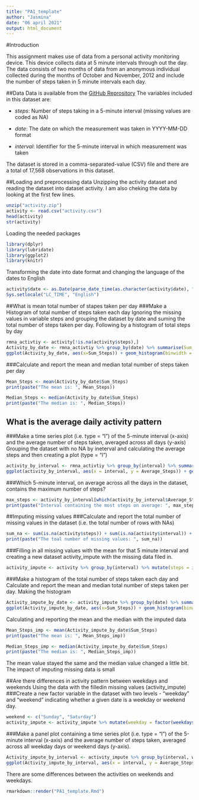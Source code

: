 ```yaml
---
title: "PA1_template"
author: "Jasmina"
date: "06 april 2021"
output: html_document
---
```


#Introduction

This assignment makes use of data from a personal activity monitoring device. This device collects data at 5 minute intervals through out the day. The data consists of two months of data from an anonymous individual collected during the months of October and November, 2012 and include the number of steps taken in 5 minute intervals each day.

##Data
Data is available from the [GitHub Reprository](https://github.com/rdpeng/RepData_PeerAssessment1)
The variables included in this dataset are:

- *steps*: Number of steps taking in a 5-minute interval (missing values are coded as NA)

- *date*: The date on which the measurement was taken in YYYY-MM-DD format

- *interval*: Identifier for the 5-minute interval in which measurement was taken

The dataset is stored in a comma-separated-value (CSV) file and there are a total of 17,568 observations in this dataset.

##Loading and preprocessing data
Unzipping the activity dataset and reading the dataset into dataset activity. I am also cheking the data by looking at the first few lines.
```r
unzip("activity.zip")
activity <- read.csv("activity.csv")
head(activity)
str(activity)
```

Loading the needed packages
```r
library(dplyr)
library(lubridate)
library(ggplot2)
library(knitr)
```

Transforming the date into date format and changing the language of the dates to English
```r
activity$date <- as.Date(parse_date_time(as.character(activity$date), "ymd"))
Sys.setlocale("LC_TIME", "English")
```

##What is mean total number of stapes taken per day
###Make a Histogram of total number of steps taken each day
Ignoring the missing values in variable steps and grouping the dataset by date and suming the total number of steps taken per day. Following by a histogram of total steps by day
```r
rmna_activtiy <- activity[!is.na(activity$steps),]
Activity_by_date <- rmna_activtiy %>% group_by(date) %>% summarise(Sum_Steps = sum(steps))
ggplot(Activity_by_date, aes(x=Sum_Steps)) + geom_histogram(binwidth = 1000, boundary=0, fill="white", colour = "black") + ggtitle("Histogram of Total steps by day") + xlab("Total daily steps") + ylab("Frequency")
```

###Calculate and report the mean and median total number of steps taken per day
```r
Mean_Steps <- mean(Activity_by_date$Sum_Steps)
print(paste("The mean is: ", Mean_Steps))

Median_Steps <- median(Activity_by_date$Sum_Steps)
print(paste("The median is: ", Median_Steps))
```

## What is the average daily activity pattern
###Make a time series plot (i.e. type = "l") of the 5-minute interval (x-axis) and the average number of steps taken, averaged across all days (y-axis)
Grouping the dataset with no NA by ineterval and calculating the average steps and then creating a plot (type = "l")
```r
activity_by_interval <- rmna_activtiy %>% group_by(interval) %>% summarise(Average_Steps = mean(steps))
ggplot(activity_by_interval, aes(x = interval, y = Average_Steps)) + geom_line() + ggtitle("Average daily activity pattern") + xlab("5 min interval") + ylab("Average number of steps")
```

###Which 5-minute interval, on average across all the days in the dataset, contains the maximum number of steps?

```r
max_steps <- activity_by_interval[which(activity_by_interval$Average_Steps == max(activity_by_interval$Average_Steps)), 1]  
print(paste("Interval containing the most steps on average: ", max_steps))
```

##Imputing missing values
###Calculate and report the total number of missing values in the dataset (i.e. the total number of rows with NAs)

```r
sum_na <- sum(is.na(activity$steps)) + sum(is.na(activity$interval)) + sum(is.na(activity$date))
print(paste("The toal number of missing values: ", sum_na))
```

###Filling in all missing values with the mean for that 5 minute interval and creating a new dataset activity_impute with the missing data filed in.

```r
activity_impute <- activity %>% group_by(interval) %>% mutate(steps = ifelse(is.na(steps), mean(steps, na.rm=TRUE), steps))
```

###Make a histogram of the total number of steps taken each day and Calculate and report the mean and median total number of steps taken per day. 
Making the histogram
```r
Activity_impute_by_date <- activity_impute %>% group_by(date) %>% summarise(Sum_Steps = sum(steps))
ggplot(Activity_impute_by_date, aes(x=Sum_Steps)) + geom_histogram(binwidth = 1000, boundary=0, fill="white", colour = "black") + ggtitle("Histogram of Total steps by day") + xlab("Total daily steps") + ylab("Frequency")
```

Calculating and reporting the mean and the median with the imputed data

```r
Mean_Steps_imp <- mean(Activity_impute_by_date$Sum_Steps)
print(paste("The mean is: ", Mean_Steps_imp))

Median_Steps_imp <- median(Activity_impute_by_date$Sum_Steps)
print(paste("The median is: ", Median_Steps_imp))
```

The mean value stayed the same and the median value changed a little bit. The impact of imputing missing data is small

##Are there differences in activity pattern between weekdays and weekends
Using the data with the filledin missing values (activity_impute)
###Create a new factor variable in the dataset with two levels  - "weekday" and "weekend" indicating whether a given date is a weekday or weekend day.

```r
weekend <- c("Sunday", "Saturday")
activity_impute <- activity_impute %>% mutate(weekday = factor(weekdays(date) %in% weekend, levels = c(TRUE, FALSE), labels = c("Weekend", "weekday")))
```

###Make a panel plot containing a time series plot (i.e. type = "l") of the 5-minute interval (x-axis) and the average number of steps taken, averaged across all weekday days or weekend days (y-axis).

```r
Activity_impute_by_interval <- activity_impute %>% group_by(interval, weekday) %>% summarise(Average_Steps = mean(steps))
ggplot(Activity_impute_by_interval, aes(x = interval, y = Average_Steps)) + geom_line() + ggtitle("Average daily activity pattern weekend vs. weekday") + xlab("5 min interval") + ylab("Average number of steps") + facet_grid(weekday~.)
```

There are some differences between the activities on weekends and weekdays.

```r
rmarkdown::render("PA1_template.Rmd")
```

